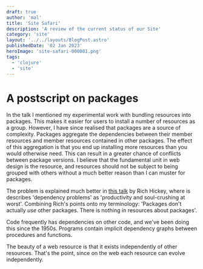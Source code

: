```yaml
---
draft: true
author: 'mal'
title: 'Site Safari'
description: 'A review of the current status of our Site'
category: 'site'
layout: '../../layouts/BlogPost.astro'
publishedDate: '02 Jan 2023'
heroImage: 'site-safari-000001.png'
tags:
  - 'clojure'
  - 'site'
---
```


# A postscript on packages

In the talk I mentioned my experimental work with bundling resources into packages.
This makes it easier for users to install a number of resources as a group.
However, I have since realised that packages are a source of complexity.
Packages aggregate the dependencies between their member resources and member resources contained in other packages.
The effect of this aggregation is that you end up installing more resources than you would otherwise need.
This can result in a greater chance of conflicts between package versions.
I believe that the fundamental unit in web design is the resource, and resources should not be subject to being grouped with others without a much better reason than I can muster for packages.

The problem is explained much better in [this talk](https://www.youtube.com/watch?v=oyLBGkS5ICk) by Rich Hickey, where is describes 'dependency problems' as 'productivity and soul-crushing at worst'.
Combining Rich's points onto my terminology: 'Packages don't actually _use_ other packages. There is nothing in resources about packages'.

Code frequently has dependencies on other code, and we've been doing this since the 1950s.
Programs contain implicit dependency graphs between procedures and functions.

The beauty of a web resource is that it exists independently of other resources.
That's the point, since on the web each resource can evolve independently.
